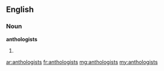 ==English==

===Noun===
'''anthologists'''

# {{plural of|anthologist}}

[[ar:anthologists]]
[[fr:anthologists]]
[[mg:anthologists]]
[[my:anthologists]]